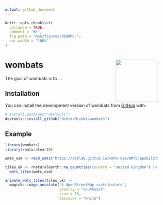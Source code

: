 ```yaml
---
output: github_document
---
```


<!-- README.md is generated from README.Rmd. Please edit that file -->

```r
knitr::opts_chunk$set(
  collapse = TRUE,
  comment = "#>",
  fig.path = "man/figures/README-",
  out.width = "100%"
)
```

# wombats <img src="man/figures/logo.png" align="right" height="139" />

<!-- badges: start -->
<!-- badges: end -->

The goal of wombats is to ...

## Installation

You can install the development version of wombats from [GitHub](https://github.com/) with:

``` r
# install.packages("devtools")
devtools::install_github("UchidaMizuki/wombats")
```

## Example

```r
library(wombats)
library(rnaturalearth)

wmts_osm <- read_wmts("https://osmlab.github.io/wmts-osm/WMTSCapabilities.xml")

tiles_uk <- rnaturalearth::ne_countries(country = "united kingdom") |> 
  wmts_tiles(wmts_osm)

animate_wmts_tiles(tiles_uk) |> 
  magick::image_annotate("© OpenStreetMap contributors",
                         gravity = "southeast",
                         size = 15,
                         boxcolor = "white")
```
